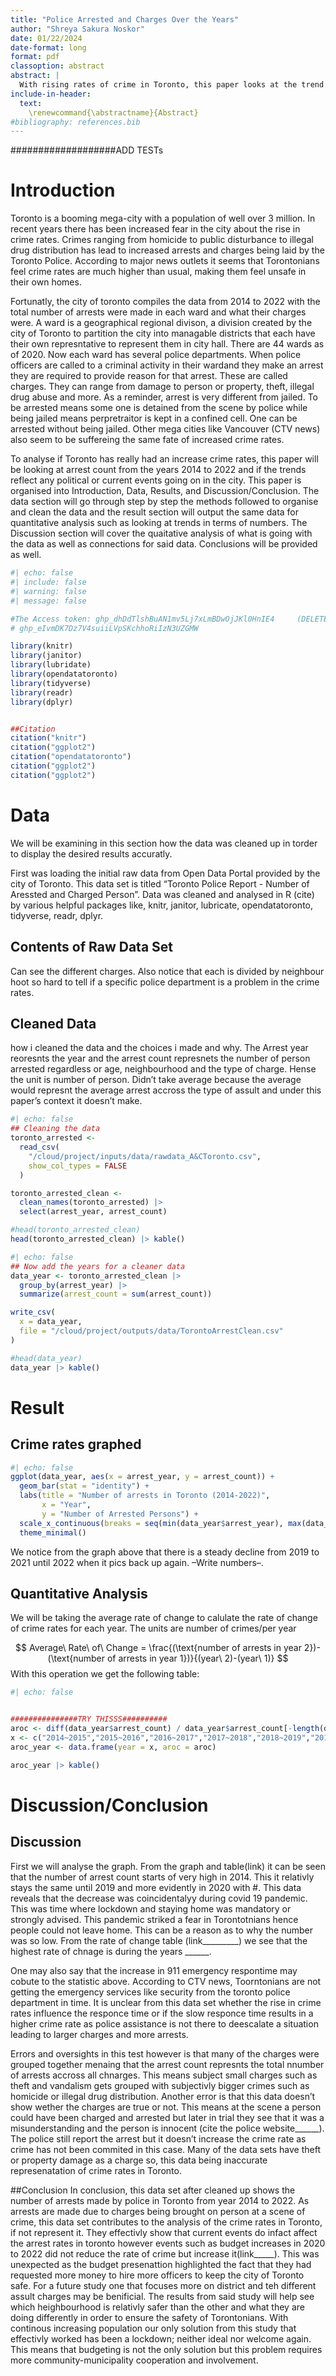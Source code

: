 ```yaml
---
title: "Police Arrested and Charges Over the Years"
author: "Shreya Sakura Noskor"
date: 01/22/2024
date-format: long
format: pdf
classoption: abstract
abstract: |
  With rising rates of crime in Toronto, this paper looks at the trend from 2014 to 2022 of the number of arrests made in the city of Toronto. The paper will also connect the trends seen with the current events of the said year and analyse its findings. In the end, the reader will see the various solutions to aid with the rising crime rates in Toronto.
include-in-header: 
  text:
    \renewcommand{\abstractname}{Abstract}
#bibliography: references.bib
---
```

###################ADD TESTs

# Introduction

Toronto is a booming mega-city with a population of well over 3 million. In recent years there has been increased fear in the city about the rise in crime rates. Crimes ranging from homicide to public disturbance to illegal drug distribution has lead to increased arrests and charges being laid by the Toronto Police. According to major news outlets it seems that Torontonians feel crime rates are much higher than usual, making them feel unsafe in their own homes. 

Fortunatly, the city of toronto compiles the data from 2014 to 2022 with the total number of arrests were made in each ward and what their charges were. A ward is a geographical regional divison, a division created by the city of Toronto to partition the city into managable districts that each have their own represntative to represent them in city hall. There are 44 wards as of 2020. Now each ward has several police departments. When police officers are called to a criminal activity in their wardand they make an arrest they are required to provide reason for that arrest. These are called charges. They can range from damage to person or property, theft, illegal drug abuse and more. As a reminder, arrest is very different from jailed. To be arrested means some one is detained from the scene by police while being jailed means perpretraitor is kept in a confined cell. One can be arrested without being jailed. Other mega cities like Vancouver (CTV news) also seem to be suffereing the same fate of increased crime rates. 

To analyse if Toronto has really had an increase crime rates, this paper will be looking at arrest count from the years 2014 to 2022 and if the trends reflect any political or current events going on in the city. This paper is organised into Introduction, Data, Results, and Discussion/Conclusion. The data section will go through step by step the methods followed to organise and clean the data and the result section will output the same data for quantitative analysis such as looking at trends in terms of numbers. The Discussion section will cover the quaitative analysis of what is going with the data as well as connections for said data. Conclusions will be provided as well.



```r
#| echo: false
#| include: false
#| warning: false
#| message: false

#The Access token: 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     (DELETEEEEEE)
# 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

library(knitr)
library(janitor)
library(lubridate)
library(opendatatoronto)
library(tidyverse)
library(readr)
library(dplyr)


##Citation
citation("knitr")
citation("ggplot2")
citation("opendatatoronto")
citation("ggplot2")
citation("ggplot2")
```
# Data
We will be examining in this section how the data was cleaned up in torder to display the desired results accuratly.

First was loading the initial raw data from Open Data Portal provided by the city of Toronto. This data set is titled "Toronto Police Report - Number of Aressted and Charged Person". Data was cleaned and analysed in R (cite) by various helpful packages like, knitr, janitor, lubricate, opendatatoronto, tidyverse, readr, dplyr.

## Contents of Raw Data Set

Can see the different charges. Also notice that each is divided by neighbour hoot so hard to tell if a specific police department is a problem in the crime rates.

## Cleaned Data
how i cleaned the data and the choices i made and why. The Arrest year reoresnts the year and the arrest count represnets the number of person arrested regardless or age, neighbourhood and the type of charge. Hense the unit is number of person. Didn't take average because the average would represnt the average arrest accross the type of assult and under this paper's context it doesn't make. 




```r
#| echo: false
## Cleaning the data
toronto_arrested <-
  read_csv(
    "/cloud/project/inputs/data/rawdata_A&CToronto.csv",
    show_col_types = FALSE
  )

toronto_arrested_clean <-
  clean_names(toronto_arrested) |>
  select(arrest_year, arrest_count)

#head(toronto_arrested_clean)
head(toronto_arrested_clean) |> kable()
```



```r
#| echo: false
## Now add the years for a cleaner data
data_year <- toronto_arrested_clean |>
  group_by(arrest_year) |>
  summarize(arrest_count = sum(arrest_count))

write_csv(
  x = data_year,
  file = "/cloud/project/outputs/data/TorontoArrestClean.csv"
)

#head(data_year)
data_year |> kable()

```

# Result

## Crime rates graphed

```r
#| echo: false
ggplot(data_year, aes(x = arrest_year, y = arrest_count)) +
  geom_bar(stat = "identity") +
  labs(title = "Number of arrests in Toronto (2014-2022)",
       x = "Year",
       y = "Number of Arrested Persons") +
  scale_x_continuous(breaks = seq(min(data_year$arrest_year), max(data_year$arrest_count), by = 1))+
  theme_minimal()

```
We notice from the graph above that there is a steady decline from 2019 to 2021 until 2022 when it pics back up again. --Write numbers--.

## Quantitative Analysis
We will be taking the average rate of change to calulate the rate of change of crime rates for each year. The units are number of crimes/per year

$$
Average\ Rate\ of\ Change = \frac{(\text{number of arrests in year 2})-(\text{number of arrests in year 1})}{(year\ 2)-(year\ 1)}
$$
With this operation we get the following table:
```r
#| echo: false


###############TRY THISSS##########
aroc <- diff(data_year$arrest_count) / data_year$arrest_count[-length(data_year$arrest_count)]
x <- c("2014~2015","2015~2016","2016~2017","2017~2018","2018~2019","2019~2020","2020~2021","2021~2022")
aroc_year <- data.frame(year = x, aroc = aroc)

aroc_year |> kable()
```


# Discussion/Conclusion

## Discussion
First we will analyse the graph. From the graph and table(link) it can be seen that the number of arrest count starts of very high in 2014. This it relativly stays the same until 2019 and more evidently in 2020 with #. This data reveals that the decrease was coincidentalyy during covid 19 pandemic. This was time where lockdown and staying home was mandatory or strongly advised. This pandemic striked a fear in Torontotnians hence people could not leave home. This can be a reason as to why the number was so low. From the rate of change table (link_________) we see that the highest rate of chnage is during the years ______.

One may also say that the increase in 911 emergency respontime may cobute to the statistic above. According to CTV news, Toorntonians are not getting the emergency services like security from the toronto police department in time. It is unclear from this data set whether the rise in crime rates influence the responce time or if the slow responce time results in a higher crime rate as police assistance is not there to deescalate a situation leading to larger charges and more arrests. 

Errors and oversights in this test however is that many of the charges were grouped together menaing that the arrest count represnts the total nnumber of arrests accross all chnarges. This means subject small charges such as theft and vandalism gets grouped with subjectivly bigger crimes such as homicide or illegal drug distribution. Another error is that this data doesn't show wether the charges are true or not. This means at the scene a person could have been charged and arrested but later in trial they see that it was a misunderstanding and the person is innocent (cite the police website______). The police still report the arrest but it doesn't increase the crime rate as crime has not been commited in this case. Many of the data sets have theft or property damage as a charge so, this data being inaccurate represenatation of crime rates in Toronto.

##Conclusion
In conclusion, this data set after cleaned up shows the number of arrests made by police in Toronto from year 2014 to 2022. As arrests are made due to charges being brought on person at a scene of crime, this data set contributes to the analysis of the crime rates in Toronto, if not represent it. They effectivly show that current events do infact affect the arrest rates in toronto however events such as budget increases in 2020 to 2022 did not reduce the rate of crime but increase it(link_____).  This was unexpected as the budget presenattion highlighted the fact that they had requested more money to hire more officers to keep the city of Toronto safe. For a future study one that focuses more on district and teh different assult charges may be benificial. The results from said study will help see which heighbourhood is relativly safer than the other and what they are doing differently in order to ensure the safety of Torontonians. With continous increasing population our only solution from this study that effectivly worked has been a lockdown; neither ideal nor welcome again. This means that budgeting is not the only solution but this problem requires more community-municipality cooperation and involvement. 




